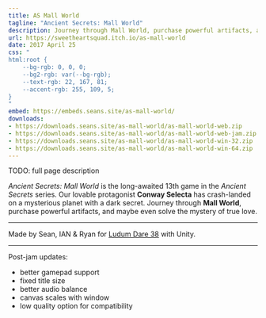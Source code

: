 ```yaml
---
title: AS Mall World
tagline: "Ancient Secrets: Mall World"
description: Journey through Mall World, purchase powerful artifacts, and maybe even solve the mystery of true love.
url: https://sweetheartsquad.itch.io/as-mall-world
date: 2017 April 25
css: "
html:root {
	--bg-rgb: 0, 0, 0;
	--bg2-rgb: var(--bg-rgb);
	--text-rgb: 22, 167, 81;
	--accent-rgb: 255, 109, 5;
}
"
embed: https://embeds.seans.site/as-mall-world/
downloads:
- https://downloads.seans.site/as-mall-world/as-mall-world-web.zip
- https://downloads.seans.site/as-mall-world/as-mall-world-web-jam.zip
- https://downloads.seans.site/as-mall-world/as-mall-world-win-32.zip
- https://downloads.seans.site/as-mall-world/as-mall-world-win-64.zip
---
```


TODO: full page description

*Ancient Secrets: Mall World* is the long-awaited 13th game in the *Ancient Secrets* series. Our lovable protagonist **Conway Selecta** has crash-landed on a mysterious planet with a dark secret. Journey through **Mall World**, purchase powerful artifacts, and maybe even solve the mystery of true love.

---

Made by Sean, IAN & Ryan for [Ludum Dare 38](https://ldjam.com/) with Unity.

---

Post-jam updates:

- better gamepad support
- fixed title size
- better audio balance
- canvas scales with window
- low quality option for compatibility
